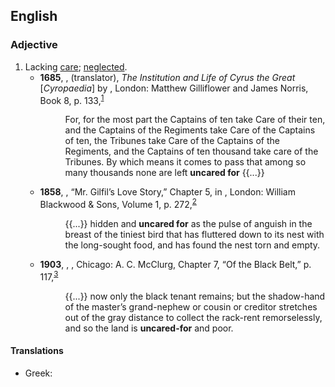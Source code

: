 ==English==

===Adjective===
{{en-adj}}
# Lacking [[care]]; [[neglected]].
#* '''1685''', {{w|John Norris (philosopher)|John Norris}}, (translator), ''The Institution and Life of Cyrus the Great'' [''Cyropaedia''] by {{w|Xenophon}}, London: Matthew Gilliflower and James Norris, Book 8, p. 133,<sup>[http://name.umdl.umich.edu/A67704.0001.001]</sup>
#*: For, for the most part the Captains of ten take Care of their ten, and the Captains of the Regiments take Care of the Captains of ten, the Tribunes take Care of the Captains of the Regiments, and the Captains of ten thousand take care of the Tribunes. By which means it comes to pass that among so many thousands none are left '''uncared for''' {{...}}
#* '''1858''', {{w|George Eliot}}, “Mr. Gilfil’s Love Story,” Chapter 5, in ''{{w|Scenes of Clerical Life}}'', London: William Blackwood & Sons, Volume 1, p. 272,<sup>[https://archive.org/details/scenesclericall06eliogoog]</sup>
#*: {{...}} hidden and '''uncared for''' as the pulse of anguish in the breast of the tiniest bird that has fluttered down to its nest with the long-sought food, and has found the nest torn and empty.
#* '''1903''', {{w|W. E. B. Du Bois}}, ''{{w|The Souls of Black Folk}}'', Chicago: A. C. McClurg, Chapter 7, “Of the Black Belt,” p. 117,<sup>[https://archive.org/details/cu31924024920492]</sup>
#*: {{...}} now only the black tenant remains; but the shadow-hand of the master’s grand-nephew or cousin or creditor stretches out of the gray distance to collect the rack-rent remorselessly, and so the land is '''uncared-for''' and poor.

====Translations====
{{trans-top|}}
* Greek: {{t+|el|απεριποίητος}}
{{trans-mid}}
{{trans-bottom}}